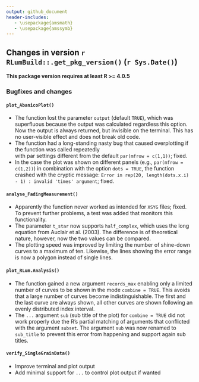 ```yaml
---
output: github_document
header-includes:
   - \usepackage{amsmath}
   - \usepackage{amssymb}
---
```

<!-- NEWS.md was auto-generated by NEWS.Rmd. Please DO NOT edit by hand!-->

## Changes in version `r RLumBuild::.get_pkg_version()` (`r Sys.Date()`)

**This package version requires at least R >= 4.0.5**

### Bugfixes and changes
#### `plot_AbanicoPlot()`
* The function lost the parameter `output` (default `TRUE`), which was superfluous because
the output was calculated regardless this option. Now the output is always returned, but invisible 
on the terminal. This has no user-visible effect and does not break old code.
* The function had a long-standing nasty bug that caused overplotting if the function was called repeatedly  
with par settings different from the default `par(mfrow = c(1,1))`; fixed. 
* In the case the plot was shown on different panels (e.g., `par(mfrow = c(1,2))`) in 
combination with the option `dots = TRUE`, the function crashed with the cryptic message:
`Error in rep(20, length(dots.x.i) - 1) : invalid 'times' argument`; fixed.

#### `analyse_FadingMeasurement()`
* Apparently the function never worked as intended for `XSYG` files; fixed. 
To prevent further problems, a test was added that monitors this functionality.
* The parameter `t_star` now supports `half_complex`, which uses the long equation
from Auclair et al. (2003). The difference is of theoretical nature, however, now 
the two values can be compared.
* The plotting speed was improved by limiting the number of shine-down curves to a maximum
of ten. Likewise, the lines showing the error range is now a polygon instead of single 
lines.

#### `plot_RLum.Analysis()`
* The function gained a new argument `records_max` enabling only a limited number of curves
to be shown in the mode `combine = TRUE`. This avoids that a large number of curves become indistinguishable. 
The first and the last curve are always shown, all other curves are shown following an evenly distributed index 
interval. 
* The `...` argument `sub` (sub title of the plot) for `combine = TRUE` did not work properly due the R's partial matching
of arguments that conflicted with the argument `subset`. The argument `sub` was now renamed to 
`sub_title` to prevent this error from happening and support again sub titles. 

#### `verify_SingleGrainData()`
* Improve terminal and plot output
* Add minimal support for `...` to control plot output if wanted
